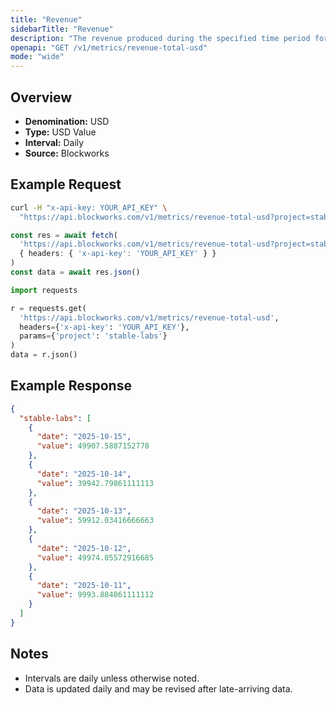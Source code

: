 ```yaml
---
title: "Revenue"
sidebarTitle: "Revenue"
description: "The revenue produced during the specified time period for given project."
openapi: "GET /v1/metrics/revenue-total-usd"
mode: "wide"
---
```


## Overview

- **Denomination:** USD
- **Type:** USD Value
- **Interval:** Daily
- **Source:** Blockworks

## Example Request

<CodeGroup>

```bash cURL
curl -H "x-api-key: YOUR_API_KEY" \
  "https://api.blockworks.com/v1/metrics/revenue-total-usd?project=stable-labs"
```

```typescript TypeScript
const res = await fetch(
  'https://api.blockworks.com/v1/metrics/revenue-total-usd?project=stable-labs',
  { headers: { 'x-api-key': 'YOUR_API_KEY' } }
)
const data = await res.json()
```

```python Python
import requests

r = requests.get(
  'https://api.blockworks.com/v1/metrics/revenue-total-usd',
  headers={'x-api-key': 'YOUR_API_KEY'},
  params={'project': 'stable-labs'}
)
data = r.json()
```

</CodeGroup>

## Example Response

```json
{
  "stable-labs": [
    {
      "date": "2025-10-15",
      "value": 49907.5887152778
    },
    {
      "date": "2025-10-14",
      "value": 39942.79861111113
    },
    {
      "date": "2025-10-13",
      "value": 59912.03416666663
    },
    {
      "date": "2025-10-12",
      "value": 49974.05572916685
    },
    {
      "date": "2025-10-11",
      "value": 9993.884861111112
    }
  ]
}
```

## Notes
- Intervals are daily unless otherwise noted.
- Data is updated daily and may be revised after late-arriving data.